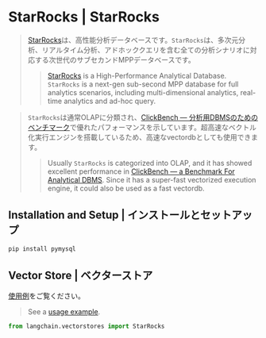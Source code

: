 # StarRocks | StarRocks

> [StarRocks](https://www.starrocks.io/)は、高性能分析データベースです。`StarRocks`は、多次元分析、リアルタイム分析、アドホッククエリを含む全ての分析シナリオに対応する次世代のサブセカンドMPPデータベースです。
>
> > [StarRocks](https://www.starrocks.io/) is a High-Performance Analytical Database.
> > `StarRocks` is a next-gen sub-second MPP database for full analytics scenarios, including multi-dimensional analytics, real-time analytics and ad-hoc query.

> `StarRocks`は通常OLAPに分類され、[ClickBench — 分析用DBMSのためのベンチマーク](https://benchmark.clickhouse.com/)で優れたパフォーマンスを示しています。超高速なベクトル化実行エンジンを搭載しているため、高速なvectordbとしても使用できます。
>
> > Usually `StarRocks` is categorized into OLAP, and it has showed excellent performance in [ClickBench — a Benchmark For Analytical DBMS](https://benchmark.clickhouse.com/). Since it has a super-fast vectorized execution engine, it could also be used as a fast vectordb.

## Installation and Setup | インストールとセットアップ

```bash
pip install pymysql
```

## Vector Store | ベクターストア

[使用例](/docs/integrations/vectorstores/starrocks)をご覧ください。

> See a [usage example](/docs/integrations/vectorstores/starrocks).

```python
from langchain.vectorstores import StarRocks
```
